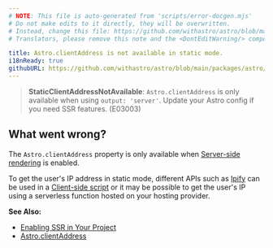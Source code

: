 ```yaml
---
# NOTE: This file is auto-generated from 'scripts/error-docgen.mjs'
# Do not make edits to it directly, they will be overwritten.
# Instead, change this file: https://github.com/withastro/astro/blob/main/packages/astro/src/core/errors/errors-data.ts
# Translators, please remove this note and the <DontEditWarning/> component.

title: Astro.clientAddress is not available in static mode.
i18nReady: true
githubURL: https://github.com/withastro/astro/blob/main/packages/astro/src/core/errors/errors-data.ts
---
```


<DontEditWarning />


> **StaticClientAddressNotAvailable**: `Astro.clientAddress` is only available when using `output: 'server'`. Update your Astro config if you need SSR features. (E03003)

## What went wrong?
The `Astro.clientAddress` property is only available when [Server-side rendering](/en/guides/server-side-rendering/) is enabled.To get the user's IP address in static mode, different APIs such as [Ipify](https://www.ipify.org/) can be used in a [Client-side script](/en/guides/client-side-scripts/) or it may be possible to get the user's IP using a serverless function hosted on your hosting provider.

**See Also:**
-  [Enabling SSR in Your Project](/en/guides/server-side-rendering/#enabling-ssr-in-your-project)- [Astro.clientAddress](/en/reference/api-reference/#astroclientaddress)


